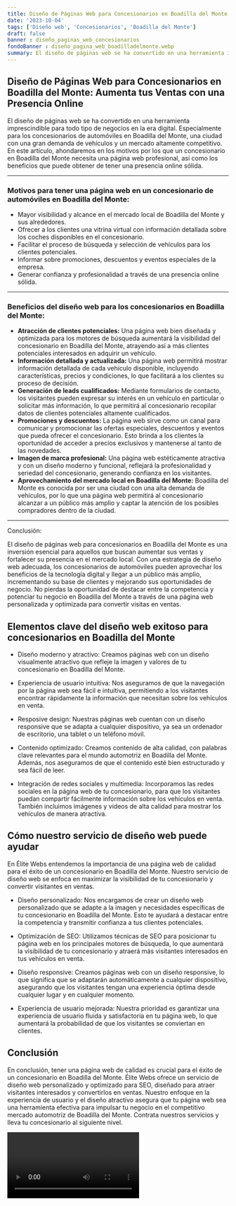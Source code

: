 ```yaml
---
title: Diseño de Páginas Web para Concesionarios en Boadilla del Monte
date: '2023-10-04'
tags: ['Diseño web', 'Concesionarios', 'Boadilla del Monte']
draft: false
banner : diseño_paginas_web_concesionarios
fondoBanner : diseño_pagina_web_boadilladelmonte.webp
summary: El diseño de páginas web se ha convertido en una herramienta imprescindible para todo tipo de negocios en la era digital. Especialmente para los concesionarios de automóviles en Boadilla del Monte, una ciudad con una gran demanda de vehículos y un mercado altamente competitivo. En este artículo, ahondaremos en los motivos por los que un concesionario en Boadilla del Monte necesita una página web profesional, así como los beneficios que puede obtener de tener una presencia online sólida.
---
```


## **Diseño de Páginas Web para Concesionarios en Boadilla del Monte: Aumenta tus Ventas con una Presencia Online**

El diseño de páginas web se ha convertido en una herramienta imprescindible para todo tipo de negocios en la era digital. Especialmente para los concesionarios de automóviles en Boadilla del Monte, una ciudad con una gran demanda de vehículos y un mercado altamente competitivo. En este artículo, ahondaremos en los motivos por los que un concesionario en Boadilla del Monte necesita una página web profesional, así como los beneficios que puede obtener de tener una presencia online sólida.

---

### **Motivos para tener una página web en un concesionario de automóviles en Boadilla del Monte:**

- Mayor visibilidad y alcance en el mercado local de Boadilla del Monte y sus alrededores.
- Ofrecer a los clientes una vitrina virtual con información detallada sobre los coches disponibles en el concesionario.
- Facilitar el proceso de búsqueda y selección de vehículos para los clientes potenciales.
- Informar sobre promociones, descuentos y eventos especiales de la empresa.
- Generar confianza y profesionalidad a través de una presencia online sólida.

---

### **Beneficios del diseño web para los concesionarios en Boadilla del Monte:**

- **Atracción de clientes potenciales:** Una página web bien diseñada y optimizada para los motores de búsqueda aumentará la visibilidad del concesionario en Boadilla del Monte, atrayendo así a más clientes potenciales interesados en adquirir un vehículo.
- **Información detallada y actualizada:** Una página web permitirá mostrar información detallada de cada vehículo disponible, incluyendo características, precios y condiciones, lo que facilitará a los clientes su proceso de decisión.
- **Generación de leads cualificados:** Mediante formularios de contacto, los visitantes pueden expresar su interés en un vehículo en particular o solicitar más información, lo que permitirá al concesionario recopilar datos de clientes potenciales altamente cualificados.
- **Promociones y descuentos:** La página web sirve como un canal para comunicar y promocionar las ofertas especiales, descuentos y eventos que pueda ofrecer el concesionario. Esto brinda a los clientes la oportunidad de acceder a precios exclusivos y mantenerse al tanto de las novedades.
- **Imagen de marca profesional:** Una página web estéticamente atractiva y con un diseño moderno y funcional, reflejará la profesionalidad y seriedad del concesionario, generando confianza en los visitantes.
- **Aprovechamiento del mercado local en Boadilla del Monte:** Boadilla del Monte es conocida por ser una ciudad con una alta demanda de vehículos, por lo que una página web permitirá al concesionario alcanzar a un público más amplio y captar la atención de los posibles compradores dentro de la ciudad.

---

Conclusión:

El diseño de páginas web para concesionarios en Boadilla del Monte es una inversión esencial para aquellos que buscan aumentar sus ventas y fortalecer su presencia en el mercado local. Con una estrategia de diseño web adecuada, los concesionarios de automóviles pueden aprovechar los beneficios de la tecnología digital y llegar a un público más amplio, incrementando su base de clientes y mejorando sus oportunidades de negocio. No pierdas la oportunidad de destacar entre la competencia y potenciar tu negocio en Boadilla del Monte a través de una página web personalizada y optimizada para convertir visitas en ventas.

<GifSeo />

<Cta />

## Elementos clave del diseño web exitoso para concesionarios en Boadilla del Monte

- Diseño moderno y atractivo: Creamos páginas web con un diseño visualmente atractivo que refleje la imagen y valores de tu concesionario en Boadilla del Monte.

- Experiencia de usuario intuitiva: Nos aseguramos de que la navegación por la página web sea fácil e intuitiva, permitiendo a los visitantes encontrar rápidamente la información que necesitan sobre los vehículos en venta.

- Resposive design: Nuestras páginas web cuentan con un diseño responsive que se adapta a cualquier dispositivo, ya sea un ordenador de escritorio, una tablet o un teléfono móvil. 

- Contenido optimizado: Creamos contenido de alta calidad, con palabras clave relevantes para el mundo automotriz en Boadilla del Monte. Además, nos aseguramos de que el contenido esté bien estructurado y sea fácil de leer.

- Integración de redes sociales y multimedia: Incorporamos las redes sociales en la página web de tu concesionario, para que los visitantes puedan compartir fácilmente información sobre los vehículos en venta. También incluimos imágenes y videos de alta calidad para mostrar los vehículos de manera atractiva.

## Cómo nuestro servicio de diseño web puede ayudar

En Élite Webs entendemos la importancia de una página web de calidad para el éxito de un concesionario en Boadilla del Monte. Nuestro servicio de diseño web se enfoca en maximizar la visibilidad de tu concesionario y convertir visitantes en ventas.

- Diseño personalizado: Nos encargamos de crear un diseño web personalizado que se adapte a la imagen y necesidades específicas de tu concesionario en Boadilla del Monte. Esto te ayudará a destacar entre la competencia y transmitir confianza a tus clientes potenciales.

- Optimización de SEO: Utilizamos técnicas de SEO para posicionar tu página web en los principales motores de búsqueda, lo que aumentará la visibilidad de tu concesionario y atraerá más visitantes interesados en tus vehículos en venta.

- Diseño responsive: Creamos páginas web con un diseño responsive, lo que significa que se adaptarán automáticamente a cualquier dispositivo, asegurando que los visitantes tengan una experiencia óptima desde cualquier lugar y en cualquier momento.

- Experiencia de usuario mejorada: Nuestra prioridad es garantizar una experiencia de usuario fluida y satisfactoria en tu página web, lo que aumentará la probabilidad de que los visitantes se conviertan en clientes.

## Conclusión

En conclusión, tener una página web de calidad es crucial para el éxito de un concesionario en Boadilla del Monte. Élite Webs ofrece un servicio de diseño web personalizado y optimizado para SEO, diseñado para atraer visitantes interesados y convertirlos en ventas. Nuestro enfoque en la experiencia de usuario y el diseño atractivo asegura que tu página web sea una herramienta efectiva para impulsar tu negocio en el competitivo mercado automotriz de Boadilla del Monte. Contrata nuestros servicios y lleva tu concesionario al siguiente nivel.

<Video />

<CtaBot job='Concesionarios' city='Boadilla del Monte'/>

<Gmaps query='Boadilla del Monte+españa+maps' />